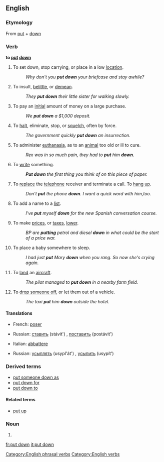 {{see|put-down}}
==English==

===Etymology===
From [[put]] + [[down]]

===Verb===
'''to [[put]] [[down]]'''

# To set down, stop carrying, or place in a low [[location]].
#: ''Why don't you '''put down''' your briefcase and stay awhile?''
# {{idiom}} To insult, [[belittle]], or [[demean]].
#: ''They '''put down''' their little sister for walking slowly.''
# To pay an [[initial]] amount of money on a large purchase.
#: ''We '''put down''' a $1,000 deposit.''
# To [[halt]], eliminate, stop, or [[squelch]], often by force.
#: ''The government quickly '''put down''' an insurrection.''
# {{euphemism}} To administer [[euthanasia]], as to an [[animal]] too old or ill to cure.
#: ''Rex was in so much pain, they had to '''put''' him '''down'''.''
#To [[write]] something.
#:'''''Put down''' the first thing you think of on this piece of paper.''
#To [[replace]] the [[telephone]] receiver and terminate a call. To [[hang up]].
#:''Don't '''put''' the phone '''down'''. I want a quick word with him,too.''
#To add a name to a [[list]].
#:''I've '''put''' myself '''down''' for the new Spanish conversation course.''
#To make [[prices]], or [[taxes]], [[lower]].
#:''BP are '''putting''' petrol and diesel '''down''' in what could be the start of a price war.''
#{{idiom}}To place a baby somewhere to sleep.
#:''I had just '''put''' Mary '''down''' when you rang. So now she's crying again.''
#{{idiom}}To [[land]] an [[aircraft]].
#:''The pilot managed to '''put down''' in a nearby farm field.''
#{{idiom}}To [[drop off|drop someone off]], or let them out of a vehicle.
#:''The taxi '''put''' him '''down''' outside the hotel.''

====Translations====

{{trans-top|set down, stop carrying}}
*French: [[poser]]
{{trans-mid}}
*Russian: [[ставить]] (stávit') {{impf}}, [[поставить]] (postávit') {{pf}}
{{trans-bottom}}

{{trans-top|administer euthanasia to an animal}}
*Italian: [[abbattere]]
{{trans-mid}}
*Russian: [[усыплять]] (usypl'át') {{impf}}, [[усыпить]] (usypít') {{pf}}
{{trans-bottom}}

===Derived terms===
*[[put someone down as]]
*[[put down for]]
*[[put down to]]

====Related terms====
*[[put up]]

===Noun===
{{en-noun|sg=[[put]] [[down]]}}

# {{alternative spelling of|put-down}}

[[Category:English phrasal verbs]]
[[Category:English verbs]]

[[fr:put down]]
[[it:put down]]